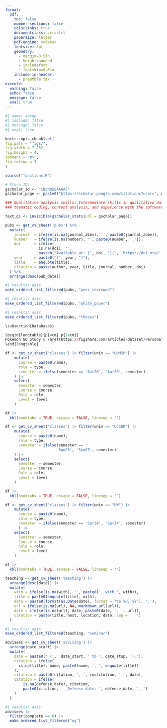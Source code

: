 ```yaml
---
format:
  pdf:
    toc: false
    number-sections: false
    colorlinks: true
    documentclass: scrartcl
    papersize: letter
    pdf-engine: xelatex
    fontsize: 8pt
    geometry:
      - margin=0.5in
      - heightrounded
      - includefoot
      - footskip=0.5in
    include-in-header:
      - preamble.tex
execute:
  warning: false
  echo: false
  message: false
  eval: true
---
```


```r
#| name: setup
#| include: false
#| message: false
#| eval: true

knitr::opts_chunk$set(
fig.path = "figs/",
fig.width = 7.252,
fig.height = 4,
comment = "#>",
fig.retina = 3
)

source("functions.R")

# Store IDs
gscholar_id <- "iNdNU5QAAAAJ"
gscholar_page <- paste0("https://scholar.google.com/citations?user=", gscholar_id)
```

\par\centering{\Large{\textbf{Darwin Del Castillo Fernandez, MD}}}
\vspace{-5pt}
\par\centering{\textit{Mobile:} +1 (206) 605 5077}
\vspace{-5pt}
\par\centering{\textit{Email:} ddelcastillo.f@gmail.com}
\vspace{-5pt}
\par\centering{\href{https://ddelcastillof.github.io/darwindelcastillo/}{Website} | \href{https://www.linkedin.com/in/darwin-del-castillo-md/}{LinkedIn} | \href{https://github.com/ddelcastillof}{Github}}
\rule{\textwidth}{0.5pt}
\vspace{-5pt}

\section{\underline{Education}}

\begin{longtable}{>{\raggedright\arraybackslash}p{4cm} p{14cm}}

\textbf{Sep 2023 – May 2025} & \textbf{Master in Public Health (MPH)} \\
&\textbf{University of Washington, Seattle - USA} \\
&\textit{Thesis: }“Cost-effectiveness analysis of a household salt substitute intervention on reducing community-wide blood pressure in Northern Peru” \\

&\\

\textbf{Mar 2013 – Dec 2020} & \textbf{Medical Doctor (MD)} \\
&\textbf{Universidad Nacional Mayor de San Marcos, Lima - Peru} \\
&\textit{Thesis: }“Childhood Obesity and Its Effect on Academic Achievement: An Analysis of the Young Lives Study between 2009 and 2016” \\

\end{longtable}

\section{\underline{Additional Education}}

\begin{longtable}{>{\raggedright\arraybackslash}p{4cm} p{14cm}}

\textbf{Sep 2021 – Apr 2022} & \textbf{Professional Certificate in Clinical Research} \\
& \textbf{Universidad Peruana Cayetano Heredia, Lima - Peru} \\

\end{longtable}

\section{\underline{Professional Experience}}

\begin{longtable}{>{\raggedright\arraybackslash}p{4cm} p{14cm}}

\textbf{Jul 2024 - Current} & \textbf{Graduate Research Assistant} \\
& \textbf{Institute for Health Metrics and Evaluation} \\
& \textbf{University of Washington, Seattle - USA} \\
& \begin{itemize}
\item Pooling epidemiological data of lower respiratory tract infections due to human metapneumovirus from 2010 to 2023 using the package meta in R and Python functions.
\item Estimated population-attributable fractions and standardized mortality ratios for socially excluded groups in high-income countries using R.
\item Analyzed data from public sources using Bayesian methods and Monte Carlo simulation to estimate the overlap proportion between socially excluded groups in high-income countries using the packages rJAGS and rstan.
\end{itemize} \\

\textbf{Jun 2024 - Mar 2025} & \textbf{Graduate Research Assistant} \\
& \textbf{Department of Global Health} \\
& \textbf{University of Washington, Seattle - USA} \\
& \begin{itemize}
\item Designing a scoping review protocol and performing evidence synthesis for mapping potential indicators for implementing mental health policy in data-limited settings.
\item Designed of a mixed-method study protocol to assess the effectiveness of implementation strategies for pediatric burn care in a Peruvian healthcare setting.
\item Crafted communication strategies with stakeholders to inform results from the mixed-methods study.
\end{itemize} \\

\textbf{Sep 2023 - Dec 2023} & \textbf{Graduate Research Assistant} \\
& \textbf{Department of Health Systems and Population Health} \\
& \textbf{University of Washington, Seattle - USA} \\
& \begin{itemize}
\item Carried out on-phone interviews for the ReOpening Schools Safely and Educating Youth Study post-survey assessments.
\item Facilitated the submission of materials in Spanish to the IRB for Alzheimer’s Disease Research Center (ADRC).
\item Conducted preliminary analyses for the Outreach, Engagement, and Recruitment module of the ADRC Clinical Core Study project.
\end{itemize} \\

\textbf{Jan 2023 - Jan 2024} & \textbf{Research Consultant} \\
& \textbf{Health Technology Assessment and Research Institute} \\
& \textbf{Social Security Health System, Lima - Peru} \\
& \begin{itemize}
\item Elaborated policy documents of new pharmaceutical products for Peru’s social health insurance.
\item Conducted systematic reviews of anti-cancerous and immunosuppressant drugs regarding efficacy and economic impact.
\item Evaluated the budget impact of introducing new pharmacological products in Peruvian social health insurance.
\end{itemize} \\

\newpage

\textbf{Mar 2019 - Aug 2023} & \textbf{Research Assistant} \\
& \textbf{CRONICAS Center of Excellence in Chronic Diseases} \\
& \textbf{Universidad Peruana Cayetano Heredia, Lima - Peru} \\
& \begin{itemize}
\item Coordinated focus groups and on-field work across four Peruvian regions to co-design an intervention for patients with cognitive impairment and their caregivers.
\item Contributed to research grant proposals in hypertension, diabetes, cancer, and multimorbidity projects by conducting systematic reviews and preliminary data analysis.
\item Co-authored scientific manuscripts in the topics mentioned above which included longitudinal data analyses, meta-analyses, and unsupervised machine learning methods.
\end{itemize} \\
\end{longtable}

\section{\underline{Academic Honours and Awards}}

\begin{longtable}{>{\raggedright\arraybackslash}p{4cm} p{14cm}}
\textbf{Jun 2018} & Scholarship for the Young Lives Study’s Methodological Workshop, GRADE Research Group. A workshop to receive advanced training in data wrangling and longitudinal data analysis applied to the Young Lives Study. \\
& \\
\textbf{Jul 2021} & Graduated with Honours \textit{(Cum Laude)}, School of Medicine, Universidad Nacional Mayor de San Marcos. Grade of 17/20 \\
& \\
\textbf{Sep 2021} & Scholarship to study the Diplomate in Clinical Research at Universidad Peruana Cayetano Heredia. Funded by the training program NIH/FIC 2D43TW001140-21 “Training in Infectious Disease in Peru – Time for Implementation Research,” Universidad Peruana Cayetano Heredia \\
& \\
\textbf{Feb 2024} & Department of Global Health Endowed Fellowship for Global Health Excellence, Equity and Impact, University of Washington \\
\end{longtable}

\section{\underline{Skills}}

\begin{justify}
\textbf{Computer and programming skills:} 
\begin{itemize}
\item \textbf{Programming languages:} R, Python, bash
\item \textbf{Statistical software:} Stata, SPSS, SAS, G*Power
\item \textbf{Data visualization and reporting:} Shiny, ArcGIS, \LaTeX, Markdown
\item \textbf{Data management and wrangling:} SQL, REDCap
\item \textbf{Project management:} Jira, Asana, Trello
\item \textbf{Development tools:} Git, GitHub, Docker, VSCode, Confluence, Bitbucket 
\item \textbf{Computing environments:} Linux/Unix, Windows, ssh
\end{itemize}

\textbf{Languages:} 
\begin{longtable}{>{\centering\arraybackslash}p{6cm}>{\centering\arraybackslash}p{6cm}>{\centering\arraybackslash}p{6cm}}
English: Fluent & Spanish: Native & Portuguese: Working proficiency
\end{longtable}
\end{justify}

```r
### Qualitative analysis skills: Intermediate skills in qualitative data analysis, 
### thematic coding, content analysis, and experience with the software Dedoose.
```

\section{\underline{Publications}}

```r
text_gs <- invisible(gscholar_stats(url = gscholar_page))
```

\begin{longtable}{>{\centering\arraybackslash}p{9cm} >{\centering\arraybackslash}p{9cm}}
\href{`r gscholar_page`}{Google Scholar Profile} & ORCID: \href{https://orcid.org/0000-0002-8609-0312}{0000-0002-8609-0312} \\
\end{longtable}

\begin{justify}
Google Scholar Stats: `r text_gs`
\end{justify}

```r
pubs <- get_cv_sheet('pubs') %>%
  mutate(
    journal  = ifelse(is.na(journal_abbv), '', paste0(journal_abbv)),
    number   = ifelse(is.na(number), '', paste0(number, '.')),
    doi      = ifelse(
               is.na(doi), '',
               paste0('Available at: [', doi, '](', 'https://doi.org/', doi, ')')),
    year     = paste0("(", year, ")"),
    title    = enquote(title),
    citation = paste(author, year, title, journal, number, doi)
  ) %>% 
  arrange(desc(pub_date))
```

\subsection{Peer-Reviewed Publications}
```r
#| results: asis
make_ordered_list_filtered(pubs, "peer_reviewed")
```

\subsection{Policy Statements, White Papers, Reports}
```r
#| results: asis
make_ordered_list_filtered(pubs, "white_paper")
```

\subsection{Theses}
```r
#| results: asis
make_ordered_list_filtered(pubs, "theses")
```

```r
\subsection{Databases}

\begin{longtable}{p{4cm} p{14cm}}
Pokemón GO Study & \href{https://figshare.com/articles/dataset/Personality_profiles_and_Pokemon_GO_engagement_csv/21191500?file=37569835}{Cross-sectional study: Exploratory factorial analysis database}
\end{longtable}
```
\section{\underline{Teaching Experience}}
\subsection{Courses taught at the college level}
\subsubsection{Courses taught at Universidad Nacional Mayor de San Marcos, Peru}
```r
df <- get_cv_sheet('classes') |> filter(univ == "UNMSM") |>
    mutate(
      course = paste0(name),
      role = type,
      semester = ifelse(semester == 'Aut20', 'Aut20', semester)
    ) |> 
    select(
      Semester = semester,
      Course = course,
      Role = role,
      Level = level
    ) 

df |> 
  kbl(booktabs = TRUE, escape = FALSE, linesep = "")
```
\subsubsection{Courses taught at Universidad Científica del Sur, Peru}
```r
df <- get_cv_sheet('classes') |> filter(univ == "UCSUR") |>
    mutate(
      course = paste0(name),
      role = type,
      semester = ifelse(semester == '
                        Sum25', 'Sum25', semester)
    ) |> 
    select(
      Semester = semester,
      Course = course,
      Role = role,
      Level = level
    ) 

df |> 
  kbl(booktabs = TRUE, escape = FALSE, linesep = "")
```
\subsubsection{Courses taught at University of Washington, USA}
```r
df <- get_cv_sheet('classes') |> filter(univ == "UW") |>
    mutate(
      course = paste0(name),
      role = type, 
      semester = ifelse(semester == 'Spr24', 'Spr24', semester)
      ) |> 
    select(
      Semester = semester,
      Course = course,
      Role = role,
      Level = level
    ) 

df |> 
  kbl(booktabs = TRUE, escape = FALSE, linesep = "")
```

\subsection{Other teaching experience}
```r
teaching <- get_cv_sheet('teaching') |>
  arrange(desc(date)) |> 
  mutate(
    with = ifelse(is.na(with), '', paste0(', with ', with)),
    title = paste0(enquote(title), with),
    date = paste0(format(as.Date(date), format = "%b %d, %Y"), '.'),
    url = ifelse(is.na(url), NA, markdown_url(url)),
    date = ifelse(is.na(url), date, paste0(date, '. ', url)), 
    citation = paste(title, host, location, date, sep = '. ')
  )
```
\subsubsection{Seminars}
```r
#| results: asis
make_ordered_list_filtered(teaching, "seminar")
```

\section{\underline{Advising}}
```r
advisees <- get_cv_sheet('advising') |>
  arrange(date_start) |> 
  mutate(
    date = paste0(' (',  date_start, ' to ', date_stop, ').'),
    citation = ifelse(
      is.na(title), name, paste0(name, ', ', enquote(title))
    ),
    citation = paste0(citation, ', ', institution, ' ', date), 
    citation = ifelse(
        is.na(defense_date), citation, 
        paste0(citation, ' _Defense date: ', defense_date, '_.')
    )
  )
```
\subsection{Undergraduate Students - Current}
```r
#| results: asis
advisees |> 
  filter(complete == 0) |>
  make_ordered_list_filtered("ug")
```

\section{\underline{Licensure and certification}}

\begin{longtable}{>{\raggedright\arraybackslash}p{4cm} p{14cm}}

\textbf{2021} & Peruvian College of Physicians, Membership No. 94534 \\
\textbf{2024} & National Registry of Investigators, RENACYT-CONCYTEC, Investigator Level VII (P0160977) \\

\end{longtable}

\newpage

\section{\underline{Leadership, Volunteer, and Community Activities}}
\begin{longtable}{>{\raggedright\arraybackslash}p{4cm} p{14cm}}

\textbf{Jan 2025 - current} & \textbf{Trainee Advisory Committee Member} \\
& \textbf{Consortium of Universities for Global Health, USA} \\
& Collaborating with international co-trainees to address global health challenges and provide student perspectives on global health issues such as COVID-19, racial disparities, climate change, and research involvement of global health students. \\

&\\

\textbf{Mar 2014 - current} & \textbf{Emeritus member and External advisor} \\
& \textbf{\href{https://cem.edu.pe/adiecs/}{Association for the Development of Student's Research in Health Sciences (ADIECS)}, Lima - Peru} \\
& Peruvian student association funded in 2008 by students from the Universidad Nacional Mayor de San Marcos to develop capacity of both hard (e.g., epidemiological study designs, data analysis) and soft skills (e.g., teamwork communication, problem-solving) for biomedical underserved students. \\

&\\

\textbf{Jan 2019 - Feb 2019} & \textbf{Medical volunteer} \\
& \textbf{Healing the Children Northeast, Ica - Peru} \\
& Medical translator during plastic surgery clinical rounds after surgery for cleft palate and cleft lip repairment in underserved populations. \\

&\\

\textbf{Nov 2019 - Dec 2019} & \textbf{Medical volunteer} \\
& \textbf{Healing the Children Rocky Mountains, Lima - Peru} \\
& Shadowed otorhinolaryngologist specialist before and after cochlear implant surgery in pediatric patients. Also helped as medical translator during clinical rounds. \\

\end{longtable}

\section{\underline{Memberships in Professional Organizations}}

\begin{itemize}
 \item International Epidemiological Association (2020 - Current)
 \item Peruvian College of Physicians (2021 - Current)
 \item Consortium of Universities for Global Health (2023 - Current)
 \item America’s Network for Chronic Disease Surveillance (2025 - Current)
\end{itemize}